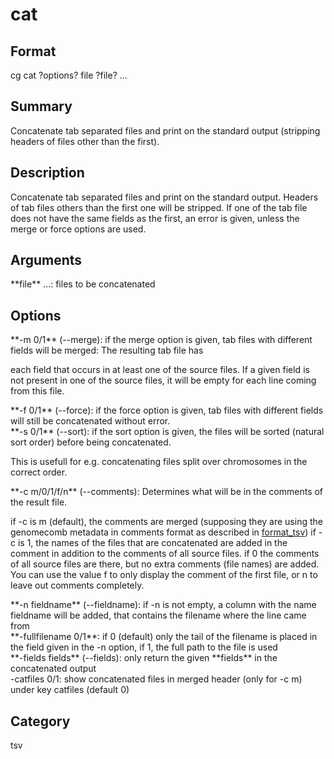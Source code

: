 = cat =

== Format ==
cg cat ?options? file ?file? ...

== Summary ==
Concatenate tab separated files and print on the standard output (stripping headers of files 
other than the first).

== Description ==
Concatenate tab separated files and print on the standard output.
Headers of tab files others than the first one will be stripped. If one of the tab file does not have 
the same fields as the first, an error is given, unless the merge or force options are used.

== Arguments ==
; **file** ...: files to be concatenated

== Options ==
; **-m 0/1** (--merge): if the merge option is given, tab files with different fields will be merged: The resulting tab file has
each field that occurs in at least one of the source files. If a given field is not present in one of the source files,
it will be empty for each line coming from this file.
; **-f 0/1** (--force): if the force option is given, tab files with different fields will still be concatenated without error.
; **-s 0/1** (--sort): if the sort option is given, the files will be sorted (natural sort order) before being concatenated.
This is usefull for e.g. concatenating files split over chromosomes in the correct order.
; **-c m/0/1/f/n** (--comments): Determines what will be in the comments of the result file.
if -c is m (default), the comments are merged (supposing they are using the genomecomb metadata in comments format as described in [[format_tsv]])
if -c is 1, the names of the files that are concatenated are added in the comment 
in addition to the comments of all source files.
if 0 the comments of all source files are there, but no extra comments (file names) are added. 
You can use the value f to only display the comment of the first file, 
or n to leave out comments completely.
; **-n fieldname** (--fieldname): if -n is not empty, a column with the name fieldname will be added, that contains the filename where the line came from
; **-fullfilename 0/1**: if 0 (default) only the tail of the filename is placed in the field given in the -n option, if 1, the full path to the file is used
; **-fields fields** (--fields): only return the given **fields** in the concatenated output
; -catfiles 0/1: show concatenated files in merged header (only for -c m) under key catfiles (default 0)

== Category ==
tsv
